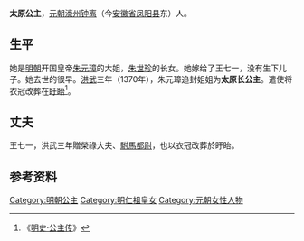 {{東亞女性歷史人物
| 名稱=太原公主 朱氏
| 身份=[[明朝|明朝]]公主
| 畫像=
| 說明=
| 姓=朱
| 名=
| 封爵=[[公主|公主]]
| 位號=長公主
| 封號=太原公主
| 出生年=
| 逝世年=
| 諡號=
| 墳墓=盱眙（衣冠塚）
| 父親=仁祖淳皇帝[[朱世珍|朱世珍]]
| 同胞兄弟=太祖高皇帝[[朱元璋|朱元璋]]
| 母親=[[淳皇后|淳皇后]]陳氏
| 夫=榮祿大夫、駙馬都尉[[王七一|王七一]]
| 同胞姐妹=[[曹國公主|曹國長公主]]朱佛女
|}}
'''太原公主'''，[[元朝|元朝]][[濠州|濠州]][[钟离|钟离]]（今[[安徽省|安徽省]][[凤阳县|凤阳县]]东）人。

==生平==
她是[[明朝|明朝]]开国皇帝[[朱元璋|朱元璋]]的大姐，[[朱世珍|朱世珍]]的长女。她嫁给了王七一，没有生下儿子。她去世的很早。[[洪武|洪武]]三年（1370年），朱元璋追封姐姐为'''太原长公主'''。遣使将衣冠改葬在[[盱眙|盱眙]]<ref>《[[s:明史/卷121|明史·公主传]]》</ref>。
==丈夫==
王七一，洪武三年贈榮祿大夫、[[駙馬都尉|駙馬都尉]]，也以衣冠改葬於盱眙。

{{Ahnentafel top|太原长公主家世}}<center>
{{ahnentafel-compact5
|boxstyle_1=background-color: #ff8000;
|boxstyle_2=background-color: #ff6700;
|boxstyle_3=background-color: #ff4e00;
|boxstyle_4=background-color: #ff3500;
|boxstyle_5=background-color: #ff1c00;
|1=（追封）'''太原长公主'''
|2='''父：'''（追尊）仁祖淳皇帝[[朱世珍|朱世珍]]
|3='''母：'''（追尊）[[淳皇后|淳皇后]]陈氏
|4='''祖父：'''（追尊）熙祖裕皇帝[[朱初一|朱初一]]
|5='''祖母：'''（追尊）[[裕皇后|裕皇后]]王氏
|6='''外祖父：'''（追封）[[杨王|杨王]]陈公
|7='''外祖母：'''（追封）杨王夫人
|8='''曾祖父：'''（追尊）懿祖恒皇帝[[朱四九|朱四九]]
|9='''曾祖母：'''（追尊）[[恒皇后|恒皇后]]侯氏
|10= 
|11=
|12=
|13=
|14=
|15=
|16='''高祖父：'''（追尊）德祖玄皇帝[[朱百六|朱百六]]
|17='''高祖母：'''（追尊）[[玄皇后|玄皇后]]胡氏
|18=
|19=
|20=
|21=
|22=
|23=
|24=
|25=
|26=
|27=
|28=
|29=
|30=
|31=
}}</center>
{{ahnentafel bottom}}

==参考资料==
<div style="font-size:small" class="references-2column"> 
<references />
</div>

{{明太祖皇室}}
[[Category:明朝公主|Category:明朝公主]]
[[Category:明仁祖皇女|Category:明仁祖皇女]]
[[Category:元朝女性人物|Category:元朝女性人物]]